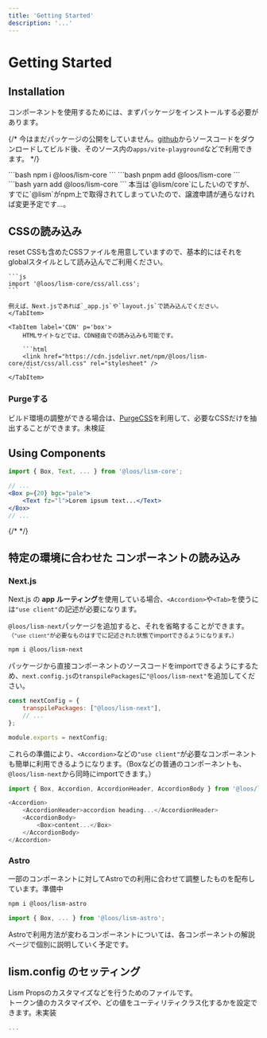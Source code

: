 ```yaml
---
title: 'Getting Started'
description: '...'
---
```



# Getting Started


## Installation

コンポーネントを使用するためには、まずパッケージをインストールする必要があります。

{/* <Alert>
今はまだパッケージの公開をしていません。[github](https://github.com/ddryo/lism-test)からソースコードをダウンロードしてビルド後、そのソース内の`apps/vite-playground`などで利用できます。
</Alert> */}

<Tabs>
	<TabItem label='npm'>
		```bash
		npm i @loos/lism-core
		```
	</TabItem>
	<TabItem label='pnpm'>
		```bash
		pnpm add @loos/lism-core
		```
	</TabItem>
		<TabItem label='yarn'>
		```bash
		yarn add @loos/lism-core
		```
	</TabItem>
</Tabs>

<Alert icon={SmileyXEyes} keycolor="blue">
本当は`@lism/core`にしたいのですが、すでに`@lism`がnpm上で取得されてしまっていたので、譲渡申請が通らなければ変更予定です...。
</Alert>


## CSSの読み込み

<Tabs>
	<TabItem label='import' p='box'>
	reset CSSも含めたCSSファイルを用意していますので、基本的にはそれをglobalスタイルとして読み込んでご利用ください。

	```js
	import '@loos/lism-core/css/all.css';
	```

	例えば、Next.jsであれば`_app.js`や`layout.js`で読み込んでください。
	</TabItem>

	<TabItem label='CDN' p='box'>
		HTMLサイトなどでは、CDN経由での読み込みも可能です。

		```html
		<link href="https://cdn.jsdelivr.net/npm/@loos/lism-core/dist/css/all.css" rel="stylesheet" />
		```
	</TabItem>
</Tabs>


### Purgeする

ビルド環境の調整ができる場合は、[PurgeCSS](https://purgecss.com/)を利用して、必要なCSSだけを抽出することができます。<MemoBadge>未検証</MemoBadge>



## Using Components

```jsx
import { Box, Text, ... } from '@loos/lism-core';

// ...
<Box p={20} bgc="pale">
	<Text fz="l">Lorem ipsum text...</Text>
</Box>
// ...
```

{/* <Reference></Reference> */}

## 特定の環境に合わせた コンポーネントの読み込み

### Next.js

Next.js の **app ルーティング**を使用している場合、`<Accordion>`や`<Tab>`を使うには`"use client"`の記述が必要になります。

`@loos/lism-next`パッケージを追加すると、それを省略することができます。  
<small>（`"use client"`が必要なものはすでに記述された状態でimportできるようになります。）</small>

```bash filename="Add package"
npm i @loos/lism-next
```

パッケージから直接コンポーネントのソースコードをimportできるようにするため、`next.config.js`の`transpilePackages`に`"@loos/lism-next"`を追加してください。

```js filename="next.config.js"
const nextConfig = {
	transpilePackages: ["@loos/lism-next"],
	// ...
};

module.exports = nextConfig;
```


これらの準備により、`<Accordion>`などの`"use client"`が必要なコンポーネントも簡単に利用できるようになります。（Boxなどの普通のコンポーネントも、`@loos/lism-next`から同時にimportできます。）

```js
import { Box, Accordion, AccordionHeader, AccordionBody } from '@loos/lism-next';

<Accordion>
	<AccordionHeader>accordion heading...</AccordionHeader>
	<AccordionBody>
		<Box>content...</Box>
	</AccordionBody>
</Accordion>
```



### Astro

一部のコンポーネントに対してAstroでの利用に合わせて調整したものを配布しています。<MemoBadge>準備中</MemoBadge>

```bash
npm i @loos/lism-astro
```

```js
import { Box, ... } from '@loos/lism-astro';
```

Astroで利用方法が変わるコンポーネントについては、各コンポーネントの解説ページで個別に説明していく予定です。


## lism.config のセッティング

Lism Propsのカスタマイズなどを行うためのファイルです。  
トークン値のカスタマイズや、どの値をユーティリティクラス化するかを設定できます。<MemoBadge>未実装</MemoBadge>

```js filename="lism.config.js"
...
```
